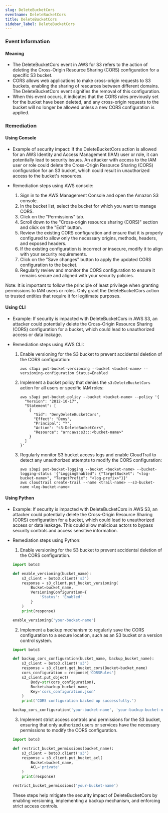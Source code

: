 ```yaml
--- 
slug: DeleteBucketCors
eventname: DeleteBucketCors
title: DeleteBucketCors
sidebar_label: DeleteBucketCors
---
```

                       
### Event Information

#### Meaning

- The DeleteBucketCors event in AWS for S3 refers to the action of deleting the Cross-Origin Resource Sharing (CORS) configuration for a specific S3 bucket.
- CORS allows web applications to make cross-origin requests to S3 buckets, enabling the sharing of resources between different domains. The DeleteBucketCors event signifies the removal of this configuration.
- When this event occurs, it indicates that the CORS rules previously set for the bucket have been deleted, and any cross-origin requests to the bucket will no longer be allowed unless a new CORS configuration is applied.

### Remediation

#### Using Console

- Example of security impact: If the DeleteBucketCors action is allowed for an AWS Identity and Access Management (IAM) user or role, it can potentially lead to security issues. An attacker with access to the IAM user or role could delete the Cross-Origin Resource Sharing (CORS) configuration for an S3 bucket, which could result in unauthorized access to the bucket's resources.

- Remediation steps using AWS console:
  1. Sign in to the AWS Management Console and open the Amazon S3 console.
  2. In the bucket list, select the bucket for which you want to manage CORS.
  3. Click on the "Permissions" tab.
  4. Scroll down to the "Cross-origin resource sharing (CORS)" section and click on the "Edit" button.
  5. Review the existing CORS configuration and ensure that it is properly configured to allow only the necessary origins, methods, headers, and exposed headers.
  6. If the existing configuration is incorrect or insecure, modify it to align with your security requirements.
  7. Click on the "Save changes" button to apply the updated CORS configuration to the bucket.
  8. Regularly review and monitor the CORS configuration to ensure it remains secure and aligned with your security policies.

Note: It is important to follow the principle of least privilege when granting permissions to IAM users or roles. Only grant the DeleteBucketCors action to trusted entities that require it for legitimate purposes.

#### Using CLI

- Example: If security is impacted with DeleteBucketCors in AWS S3, an attacker could potentially delete the Cross-Origin Resource Sharing (CORS) configuration for a bucket, which could lead to unauthorized access or data leakage.

- Remediation steps using AWS CLI:
  1. Enable versioning for the S3 bucket to prevent accidental deletion of the CORS configuration:
     ```
     aws s3api put-bucket-versioning --bucket <bucket-name> --versioning-configuration Status=Enabled
     ```

  2. Implement a bucket policy that denies the `s3:DeleteBucketCors` action for all users or specific IAM roles:
     ```
     aws s3api put-bucket-policy --bucket <bucket-name> --policy '{
       "Version": "2012-10-17",
       "Statement": [
         {
           "Sid": "DenyDeleteBucketCors",
           "Effect": "Deny",
           "Principal": "*",
           "Action": "s3:DeleteBucketCors",
           "Resource": "arn:aws:s3:::<bucket-name>"
         }
       ]
     }'
     ```

  3. Regularly monitor S3 bucket access logs and enable CloudTrail to detect any unauthorized attempts to modify the CORS configuration:
     ```
     aws s3api put-bucket-logging --bucket <bucket-name> --bucket-logging-status '{"LoggingEnabled": {"TargetBucket": "<log-bucket-name>", "TargetPrefix": "<log-prefix>"}}'
     aws cloudtrail create-trail --name <trail-name> --s3-bucket-name <log-bucket-name>
     ```

#### Using Python

- Example: If security is impacted with DeleteBucketCors in AWS S3, an attacker could potentially delete the Cross-Origin Resource Sharing (CORS) configuration for a bucket, which could lead to unauthorized access or data leakage. This could allow malicious actors to bypass security controls and access sensitive information.

- Remediation steps using Python:
  1. Enable versioning for the S3 bucket to prevent accidental deletion of the CORS configuration.
  
  ```python
  import boto3

  def enable_versioning(bucket_name):
      s3_client = boto3.client('s3')
      response = s3_client.put_bucket_versioning(
          Bucket=bucket_name,
          VersioningConfiguration={
              'Status': 'Enabled'
          }
      )
      print(response)

  enable_versioning('your-bucket-name')
  ```

  2. Implement a backup mechanism to regularly save the CORS configuration to a secure location, such as an S3 bucket or a version control system.
  
  ```python
  import boto3

  def backup_cors_configuration(bucket_name, backup_bucket_name):
      s3_client = boto3.client('s3')
      response = s3_client.get_bucket_cors(Bucket=bucket_name)
      cors_configuration = response['CORSRules']
      s3_client.put_object(
          Body=str(cors_configuration),
          Bucket=backup_bucket_name,
          Key='cors_configuration.json'
      )
      print('CORS configuration backed up successfully.')

  backup_cors_configuration('your-bucket-name', 'your-backup-bucket-name')
  ```

  3. Implement strict access controls and permissions for the S3 bucket, ensuring that only authorized users or services have the necessary permissions to modify the CORS configuration.
  
  ```python
  import boto3

  def restrict_bucket_permissions(bucket_name):
      s3_client = boto3.client('s3')
      response = s3_client.put_bucket_acl(
          Bucket=bucket_name,
          ACL='private'
      )
      print(response)

  restrict_bucket_permissions('your-bucket-name')
  ```

  These steps help mitigate the security impact of DeleteBucketCors by enabling versioning, implementing a backup mechanism, and enforcing strict access controls.


 